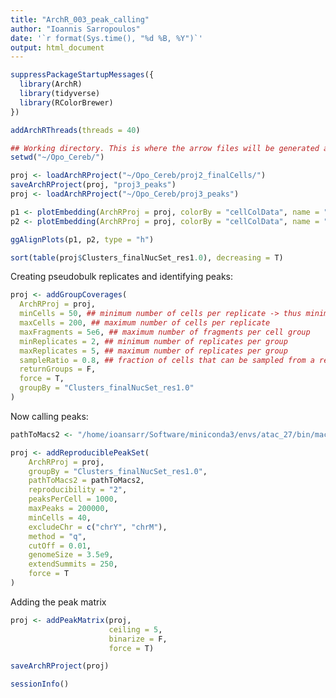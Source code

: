 ```yaml
---
title: "ArchR_003_peak_calling"
author: "Ioannis Sarropoulos"
date: '`r format(Sys.time(), "%d %B, %Y")`'
output: html_document
---
```


```r
suppressPackageStartupMessages({
  library(ArchR)
  library(tidyverse)
  library(RColorBrewer)
})
```

```r
addArchRThreads(threads = 40) 

## Working directory. This is where the arrow files will be generated and stored.
setwd("~/Opo_Cereb/")

proj <- loadArchRProject("~/Opo_Cereb/proj2_finalCells/")
saveArchRProject(proj, "proj3_peaks")
proj <- loadArchRProject("~/Opo_Cereb/proj3_peaks")
```

```r
p1 <- plotEmbedding(ArchRProj = proj, colorBy = "cellColData", name = "Sample_short", embedding = "UMAP_finalNucSet", pal = colorRampPalette(brewer.pal(11, "Spectral"))(length(unique(proj$Sample_short))), rastr = T, labelMeans = T)
p2 <- plotEmbedding(ArchRProj = proj, colorBy = "cellColData", name = "Clusters_finalNucSet_res1.0", embedding = "UMAP_finalNucSet", rastr = T)

ggAlignPlots(p1, p2, type = "h")
```

```r
sort(table(proj$Clusters_finalNucSet_res1.0), decreasing = T)
```

Creating pseudobulk replicates and identifying peaks:

```r
proj <- addGroupCoverages(
  ArchRProj = proj,
  minCells = 50, ## minimum number of cells per replicate -> thus minimum number of cells per group will be 2 reps x 100 cells = 100 cells!
  maxCells = 200, ## maximum number of cells per replicate
  maxFragments = 5e6, ## maximum number of fragments per cell group
  minReplicates = 2, ## minimum number of replicates per group
  maxReplicates = 5, ## maximum number of replicates per group
  sampleRatio = 0.8, ## fraction of cells that can be sampled from a replicate to contribute to other replicates (without replacement) -> this will only affect our three clusters with less than 100 cells!
  returnGroups = F,
  force = T,
  groupBy = "Clusters_finalNucSet_res1.0"
)
```

Now calling peaks:

```r
pathToMacs2 <- "/home/ioansarr/Software/miniconda3/envs/atac_27/bin/macs2"

proj <- addReproduciblePeakSet(
    ArchRProj = proj, 
    groupBy = "Clusters_finalNucSet_res1.0", 
    pathToMacs2 = pathToMacs2,
    reproducibility = "2", 
    peaksPerCell = 1000,
    maxPeaks = 200000,
    minCells = 40,
    excludeChr = c("chrY", "chrM"), 
    method = "q",
    cutOff = 0.01, 
    genomeSize = 3.5e9,
    extendSummits = 250,
    force = T
)
```

Adding the peak matrix

```r
proj <- addPeakMatrix(proj,
                      ceiling = 5,
                      binarize = F,
                      force = T)
```


```r
saveArchRProject(proj)
```

```r
sessionInfo()
```

